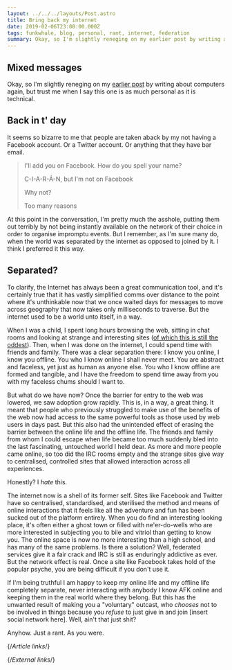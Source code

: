 ```yaml
---
layout: ../../../layouts/Post.astro
title: Bring back my internet
date: 2019-02-06T23:00:00.000Z
tags: funkwhale, blog, personal, rant, internet, federation
summary: Okay, so I'm slightly reneging on my earlier post by writing about computers again, but trust me when I say this one is as much personal as it is technical.
---
```


## Mixed messages

Okay, so I'm slightly reneging on my [earlier post][more-writing] by writing about computers again, but trust me when I say this one is as much personal as it is technical.

## Back in t' day

It seems so bizarre to me that people are taken aback by my not having a Facebook account. Or a Twitter account. Or anything that they have bar email.

> I'll add you on Facebook. How do you spell your name?
>
> C-I-A-R-Á-N, but I'm not on Facebook
>
> Why not?
>
> Too many reasons

At this point in the conversation, I'm pretty much the asshole, putting them out terribly by not being instantly available on the network of their choice in order to organise impromptu events. But I remember, as I'm sure many do, when the world was separated by the internet as opposed to joined by it. I think I preferred it this way.

## Separated?

To clarify, the Internet has always been a great communication tool, and it's certainly true that it has vastly simplified comms over distance to the point where it's unthinkable now that we once waited days for messages to move across geography that now takes only milliseconds to traverse. But the internet used to be a world unto itself, in a way.

When I was a child, I spent long hours browsing the web, sitting in chat rooms and looking at strange and interesting sites ([of which this is still the oddest][arngren]). Then, when I was done on the internet, I could spend time with friends and family. There was a clear separation there: I know you online, I know you offline. You who I know online I shall never meet. You are abstract and faceless, yet just as human as anyone else. You who I know offline are formed and tangible, and I have the freedom to spend time away from you with my faceless chums should I want to.

But what do we have now? Once the barrier for entry to the web was lowered, we saw adoption grow rapidly. This is, in a way, a great thing. It meant that people who previously struggled to make use of the benefits of the web now had access to the same powerful tools as those used by web users in days past. But this also had the unintended effect of erasing the barrier between the online life and the offline life. The friends and family from whom I could escape when life became too much suddenly bled into the last fascinating, untouched world I held dear. As more and more people came online, so too did the IRC rooms empty and the strange sites give way to centralised, controlled sites that allowed interaction across all experiences.

Honestly? I _hate_ this.

The internet now is a shell of its former self. Sites like Facebook and Twitter have so centralised, standardised, and sterilised the method and means of online interactions that it feels like all the adventure and fun has been sucked out of the platform entirely. When you do find an interesting looking place, it's often either a ghost town or filled with ne'er-do-wells who are more interested in subjecting you to bile and vitriol than getting to know you. The online space is now no more interesting than a high school, and has many of the same problems. Is there a solution? Well, federated services give it a fair crack and IRC is still as enduringly addictive as ever. But the network effect is real. Once a site like Facebook takes hold of the popular psyche, you are being difficult if you don't use it.

If I'm being truthful I am happy to keep my online life and my offline life completely separate, never interacting with anybody I know AFK online and keeping them in the real world where they belong. But this has the unwanted result of making you a "voluntary" outcast, who _chooses_ not to be involved in things because you _refuse_ to just give in and join [insert social network here]. Well, ain't that just shit?

Anyhow. Just a rant. As you were.

{/*Article links*/}

[more-writing]: ./more-writing

{/*External links*/}

[arngren]: http://www.arngren.net/
